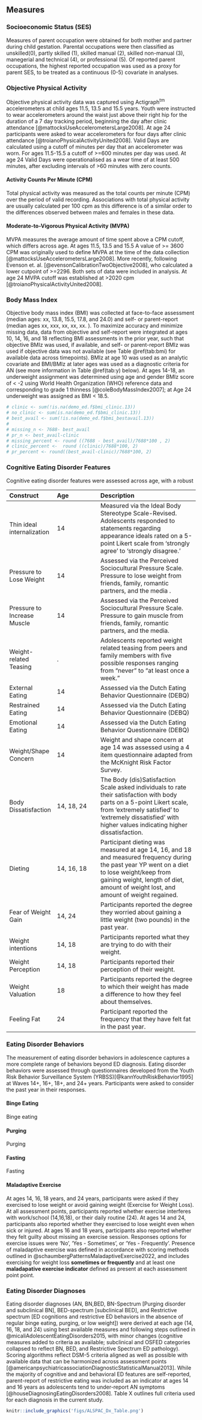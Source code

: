 ## Measures

### Socioeconomic Status (SES)

Measures of parent occupation were obtained for both mother and partner during child gestation. Parental occupations were then classified as unskilled(0), partly skilled (1), skilled manual (2), skilled non-manual (3), manegerial and technical (4), or professional (5). Of reported parent occupations, the highest reported occupation was used as a proxy for parent SES, to be treated as a continuous (0-5) covariate in analyses.

### Objective Physical Activity

Objective physical activity data was captured using Actigraph^tm^ accelerometers at child ages 11.5, 13.5 and 15.5 years. Youth were instructed to wear accelerometers around the waist just above their right hip for the duration of a 7 day tracking period, beginning the day after clinic attendance [@mattocksUseAccelerometersLarge2008]. At age 24 participants were asked to wear accelerometers for four days after clinic attendance [@troianoPhysicalActivityUnited2008]. Valid Days are calculated using a cutoff of minutes per day that an accelerometer was worn. For ages 11.5-15.5 a cutoff of \>=600 minutes per day was used. At age 24 Valid Days were operationalised as a wear time of at least 500 minutes, after excluding intervals of \>60 minutes with zero counts.

#### Activity Counts Per Minute (CPM)

Total physical activity was measured as the total counts per minute (CPM) over the period of valid recording. Associations with total physical activity are usually calculated per 100 cpm as this difference is of a similar order to the differences observed between males and females in these data.

#### Moderate-to-Vigorous Physical Activity (MVPA)

MVPA measures the average amount of time spent above a CPM cutoff, which differs across age. At ages 11.5, 13.5 and 15.5 A value of \>= 3600 CPM was originally used to define MVPA at the time of the data collection [@mattocksUseAccelerometersLarge2008]. More recently, following Evenson et. al. [@evensonCalibrationTwoObjective2008], who calculated a lower cutpoint of \>=2296. Both sets of data were included in analysis. At age 24 MVPA cutoff was established at \>2020 cpm [@troianoPhysicalActivityUnited2008].

### Body Mass Index

Objective body mass index (BMI) was collected at face-to-face assessment (median ages: xx, 13.8, 15.5, 17.8, and 24.0) and self- or parent-report (median ages xx, xxx, xx, xx, xx. ). To maximize accuracy and minimize missing data, data from objective and self-report were integrated at ages 10, 14, 16, and 18 reflecting BMI assessments in the prior year, such that objective BMIz was used, if available, and self- or parent-report BMIz was used if objective data was not available (see Table \@ref(tab:bmi) for available data across timepoints). BMIz at age 10 was used as an analytic covariate and BMI/BMIz at later ages was used as a diagnostic criteria for AN (see more information in Table \@ref(tab:y) below). At ages 14-18, an underweight assignment was determined using age and gender BMIz score of \< -2 using World Health Organization (WHO) reference data and corresponding to grade 1 thinness [@coleBodyMassIndex2007]; at Age 24 underweight was assigned as BMI \< 18.5.

```r
# clinic <- sum(!is.na(demo_ed.f$bmi_clinic.13))
# no_clinic <- sum(is.na(demo_ed.f$bmi_clinic.13))
# best_avail <- sum(!is.na(demo_ed.f$bmi_bestavail.13))
# 
# missing_n <- 7688- best_avail
# pr_n <- best_avail-clinic
# missing_percent <- round ((7688 - best_avail)/7688*100 , 2)
# clinic_percent <-  round ((clinic)/7688*100, 2)
# pr_percent <- round((best_avail-clinic)/7688*100, 2)

```

### Cognitive Eating Disorder Features

Cognitive eating disorder features were assessed across age, with a robust

| Construct                   | Age        | Description                                                                                                                                                                                                                           |
|:----------------|:----------------|:-------------------------------------|
| Thin ideal internalization  | 14         | Measured via the Ideal Body Stereotype Scale-Revised. Adolescents responded to statements regarding appearance ideals rated on a 5-point Likert scale from 'strongly agree' to 'strongly disagree.'                                   |
| Pressure to Lose Weight     | 14         | Assessed via the Perceived Sociocultural Pressure Scale. Pressure to lose weight from friends, family, romantic partners, and the media .                                                                                             |
| Pressure to Increase Muscle | 14         | Assessed via the Perceived Sociocultural Pressure Scale. Pressure to gain muscle from friends, family, romantic partners, and the media.                                                                                              |
| Weight-related Teasing      | .          | Adolescents reported weight related teasing from peers and family members with five possible responses ranging from "never" to "at least once a week."                                                                                |
| External Eating             | 14         | Assessed via the Dutch Eating Behavior Questionnaire (DEBQ)                                                                                                                                                                           |
| Restrained Eating           | 14         | Assessed via the Dutch Eating Behavior Questionnaire (DEBQ)                                                                                                                                                                           |
| Emotional Eating            | 14         | Assessed via the Dutch Eating Behavior Questionnaire (DEBQ)                                                                                                                                                                           |
| Weight/Shape Concern        | 14         | Weight and shape concern at age 14 was assessed using a 4 item questionnaire adapted from the McKnight Risk Factor Survey.                                                                                                            |
| Body Dissatisfaction        | 14, 18, 24 | The Body (dis)Satisfaction Scale asked individuals to rate their satisfaction with body parts on a 5-point Likert scale, from 'extremely satisfied' to 'extremely dissatisfied' with higher values indicating higher dissatisfaction. |
| Dieting                     | 14, 16, 18 | Participant dieting was measured at age 14, 16, and 18 and measured frequency during the past year YP went on a diet to lose weight/keep from gaining weight, length of diet, amount of weight lost, and amount of weight regained.   |
| Fear of Weight Gain         | 14, 24     | Participants reported the degree they worried about gaining a little weight (two pounds) in the past year.                                                                                                                            |
| Weight intentions           | 14, 18     | Participants reported what they are trying to do with their weight.                                                                                                                                                                   |
| Weight Perception           | 14, 18     | Participants reported their perception of their weight.                                                                                                                                                                               |
| Weight Valuation            | 18         | Participants reported the degree to which their weight has made a difference to how they feel about themselves.                                                                                                                       |
| Feeling Fat                 | 24         | Participant reported the frequency that they have felt fat in the past year.                                                                                                                                                          |

### Eating Disorder Behaviors

The measurement of eating disorder behaviors in adolescence captures a more complete range of behaviors beyond ED diagnosis. Eating disorder behaviors were assessed through questionnaires developed from the Youth Risk Behavior Surveillance System (YRBSS)[@kannYouthRiskBehavior1995] at Waves 14+, 16+, 18+, and 24+ years. Participants were asked to consider the past year in their responses.

#### Binge Eating

Binge eating

#### Purging 

Purging

#### Fasting

Fasting

#### Maladaptive Exercise

At ages 14, 16, 18 years, and 24 years, participants were asked if they exercised to lose weight or avoid gaining weight (Exercise for Weight Loss). At all assessment points, participants reported whether exercise interferes with work/school (14,16,18), or their daily routine (24). At ages 14 and 24, participants also reported whether they exercised to lose weight even when sick or injured. At ages 16 and 18 years, participants also reported whether they felt guilty about missing an exercise session. Responses options for exercise issues were 'No', 'Yes - Sometimes', or 'Yes - Frequently'. Presence of maladaptive exercise was defined in accordance with scoring methods outlined in @schaumbergPatternsMaladaptiveExercise2022, and includes exercising for weight loss **sometimes or frequently** and at least one **maladapative exercise indicator** defined as present at each assessment point point.

### Eating Disorder Diagnoses

Eating disorder diagnoses (AN, BN,BED, BN-Spectrum [Purging disorder and subclinical BN], BED-spectrum [subclinical BED], and Restrictive spectrum [ED cognitions and restrictive ED behaviors in the absence of regular binge eating, purging, or low weight]) were derived at each age (14, 16, 18, and 24) using best available measures and following steps outlined in @micaliAdolescentEatingDisorders2015, with minor changes (cognitive measures added to criteria as available; subclinical and OSFED categories collapsed to reflect BN, BED, and Restrictive Spectrum ED pathology). Scoring algorithms reflect DSM-5 criteria aligned as well as possible with available data that can be harmonized across assessment points [@americanpsychiatricassociationDiagnosticStatisticalManual2013]. While the majority of cognitive and and behavioral ED features are self-reported, parent-report of restrictive eating was included as an indicator at ages 14 and 16 years as adolescents tend to under-report AN symptoms [@houseDiagnosingEatingDisorders2008]. Table X outlines full criteria used for each diagnosis in the current study.

```r
knitr::include_graphics('figs/ALSPAC_Dx_Table.png')
```

### 
